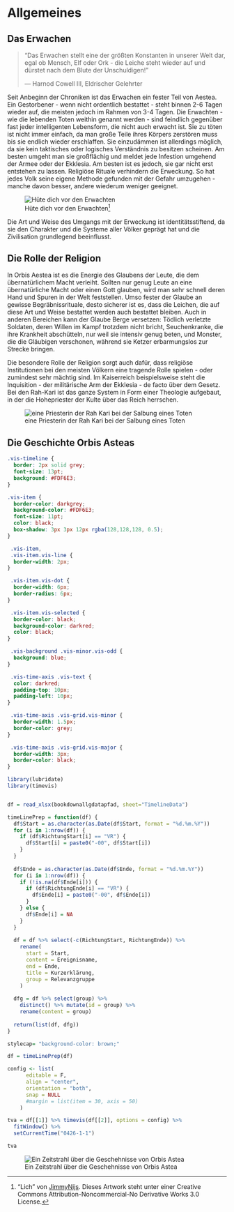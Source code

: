 # Allgemeines {#Allgemeines}

## Das Erwachen

> "Das Erwachen stellt eine der größten Konstanten in unserer Welt dar, egal ob Mensch, Elf oder Ork - die Leiche steht wieder auf und dürstet nach dem Blute der Unschuldigen!"
>
> --- Harnod Cowell III, Eldrischer Gelehrter

Seit Anbeginn der Chroniken ist das Erwachen ein fester Teil von Aestea. Ein Gestorbener - wenn nicht ordentlich bestattet - steht binnen 2-6 Tagen wieder auf, die meisten jedoch im Rahmen von 3-4 Tagen. Die Erwachten - wie die lebenden Toten weithin genannt werden - sind feindlich gegenüber fast jeder intelligenten Lebensform, die nicht auch erwacht ist. Sie zu töten ist nicht immer einfach, da man große Teile ihres Körpers zerstören muss bis sie endlich wieder erschlaffen. Sie einzudämmen ist allerdings möglich, da sie kein taktisches oder logisches Verständnis zu besitzen scheinen. Am besten umgeht man sie großflächig und meldet jede Infestion umgehend der Armee oder der Ekklesia.
Am besten ist es jedoch, sie gar nicht erst entstehen zu lassen. Religiöse Rituale verhindern die Erweckung. So hat jedes Volk seine eigene Methode gefunden mit der Gefahr umzugehen - manche davon besser, andere wiederum weniger geeignet.

![Hüte dich vor den Erwachten[^JimmyNijsLich]](Pictures\\Flavor\\Erwachte\\by_jimmynijs_Erwachter1.jpg)


Die Art und Weise des Umgangs mit der Erweckung ist identitätsstiftend, da sie den Charakter und die Systeme aller Völker geprägt hat und die Zivilisation grundlegend beeinflusst.

## Die Rolle der Religion

In Orbis Aestea ist es die Energie des Glaubens der Leute, die dem übernatürlichem Macht verleiht. Sollten nur genug Leute an eine übernatürliche Macht oder einen Gott glauben, wird man sehr schnell deren Hand und Spuren in der Welt feststellen. Umso fester der Glaube an gewisse Begräbnissrituale, desto sicherer ist es, dass die Leichen, die auf diese Art und Weise bestattet werden auch bestattet bleiben. Auch in anderen Bereichen kann der Glaube Berge versetzen: Tödlich verletzte Soldaten, deren Willen im Kampf trotzdem nicht bricht, Seuchenkranke, die ihre Krankheit abschütteln, nur weil sie intensiv genug beten, und Monster, die die Gläubigen verschonen, während sie Ketzer erbarmungslos zur Strecke bringen. 

Die besondere Rolle der Religion sorgt auch dafür, dass religiöse Institutionen bei den meisten Völkern eine tragende Rolle spielen - oder zumindest sehr mächtig sind. Im Kaiserreich beispielsweise steht die Inquisition - der militärische Arm der Ekklesia - de facto über dem Gesetz. Bei den Rah-Kari ist das ganze System in Form einer Theologie aufgebaut, in der die Hohepriester der Kulte über das Reich herrschen.

![eine Priesterin der Rah Kari bei der Salbung eines Toten](Pictures\\Flavor\\Platzhalter\\Platzhalter_RhaKariPriesterin.jpg)

## Die Geschichte Orbis Asteas

```css


.vis-timeline {
  border: 2px solid grey;
  font-size: 13pt;
  background: #FDF6E3;
}

.vis-item {
  border-color: darkgrey;
  background-color: #FDF6E3;
  font-size: 11pt;
  color: black;
  box-shadow: 3px 3px 12px rgba(128,128,128, 0.5);
}

 .vis-item,
 .vis-item.vis-line {
  border-width: 2px;
}

 .vis-item.vis-dot {
  border-width: 6px;
  border-radius: 6px;
}

 .vis-item.vis-selected {
  border-color: black;
  background-color: darkred;
  color: black;
}

 .vis-background .vis-minor.vis-odd {
  background: blue;
}

 .vis-time-axis .vis-text {
  color: darkred;
  padding-top: 10px;
  padding-left: 10px;
}

 .vis-time-axis .vis-grid.vis-minor {
  border-width: 1.5px;
  border-color: grey;
}

 .vis-time-axis .vis-grid.vis-major {
  border-width: 3px;
  border-color: black;
}
```


```r
library(lubridate)
library(timevis)


df = read_xlsx(bookdownallgdatapfad, sheet="TimelineData")

timeLinePrep = function(df) {
  df$Start = as.character(as.Date(df$Start, format = "%d.%m.%Y"))
  for (i in 1:nrow(df)) {
    if (df$RichtungStart[i] == "VR") {
      df$Start[i] = paste0("-00", df$Start[i])
    }
  }
  
  df$Ende = as.character(as.Date(df$Ende, format = "%d.%m.%Y"))
  for (i in 1:nrow(df)) {
    if (!is.na(df$Ende[i])) {
      if (df$RichtungEnde[i] == "VR") {
        df$Ende[i] = paste0("-00", df$Ende[i])
      }
    } else {
      df$Ende[i] = NA
    }
  }
  
  df = df %>% select(-c(RichtungStart, RichtungEnde)) %>%
    rename(
      start = Start,
      content = Ereignisname,
      end = Ende,
      title = Kurzerklärung,
      group = Relevanzgruppe
    ) 
  
  dfg = df %>% select(group) %>%
    distinct() %>% mutate(id = group) %>%
    rename(content = group)
  
  return(list(df, dfg))
}

stylecap= "background-color: brown;"

df = timeLinePrep(df)

config <- list(
      editable = F,
      align = "center",
      orientation = "both",
      snap = NULL
      #margin = list(item = 30, axis = 50)
    )

tva = df[[1]] %>% timevis(df[[2]], options = config) %>%
  fitWindow() %>%
  setCurrentTime("0426-1-1")
```


```r
tva
```




![Ein Zeitstrahl über die Geschehnisse von Orbis Astea](Pictures\\Flavor\\Timeline.png)

[^JimmyNijsLich]: "Lich" von [JimmyNijs](https://www.deviantart.com/jimmynijs/art/Lich-634417921). Dieses Artwork steht unter einer Creative Commons Attribution-Noncommercial-No Derivative Works 3.0 License.
